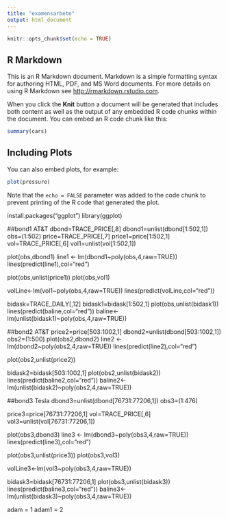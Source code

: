 ```yaml
---
title: "examensarbete"
output: html_document
---
```


```r
knitr::opts_chunk$set(echo = TRUE)
```

## R Markdown

This is an R Markdown document. Markdown is a simple formatting syntax for authoring HTML, PDF, and MS Word documents. For more details on using R Markdown see <http://rmarkdown.rstudio.com>.

When you click the **Knit** button a document will be generated that includes both content as well as the output of any embedded R code chunks within the document. You can embed an R code chunk like this:

```r
summary(cars)
```

## Including Plots

You can also embed plots, for example:

```r
plot(pressure)
```

Note that the `echo = FALSE` parameter was added to the code chunk to prevent printing of the R code that generated the plot.


install.packages("ggplot")
library(ggplot)

##bond1 AT&T
dbond=TRACE_PRICE[,8]
dbond1=unlist(dbond[1:502,1])
obs=(1:502)
price=TRACE_PRICE[,7]
price1=price[1:502,1]
vol=TRACE_PRICE[,6]
vol1=unlist(vol[1:502,1])

plot(obs,dbond1)
line1 <- lm(dbond1~poly(obs,4,raw=TRUE))
lines(predict(line1),col="red")

plot(obs,unlist(price1))
plot(obs,vol1)

volLine<-lm(vol1~poly(obs,4,raw=TRUE))
lines(predict(volLine,col="red"))

bidask=TRACE_DAILY[,12]
bidask1=bidask[1:502,1]
plot(obs,unlist(bidask1))
lines(predict(baline,col="red"))
baline<-lm(unlist(bidask1)~poly(obs,4,raw=TRUE))

##bond2 AT&T
price2=price[503:1002,1]
dbond2=unlist(dbond[503:1002,1])
obs2=(1:500)
plot(obs2,dbond2)
line2 <- lm(dbond2~poly(obs2,4,raw=TRUE))
lines(predict(line2),col="red")

plot(obs2,unlist(price2))

bidask2=bidask[503:1002,1]
plot(obs2,unlist(bidask2))
lines(predict(baline2,col="red"))
baline2<-lm(unlist(bidask2)~poly(obs2,4,raw=TRUE))

##bond3 Tesla
dbond3=unlist(dbond[76731:77206,1])
obs3=(1:476)

price3=price[76731:77206,1]
vol=TRACE_PRICE[,6]
vol3=unlist(vol[76731:77206,1])

plot(obs3,dbond3)
line3 <- lm(dbond3~poly(obs3,4,raw=TRUE))
lines(predict(line3),col="red")

plot(obs3,unlist(price3))
plot(obs3,vol3)

volLine3<-lm(vol3~poly(obs3,4,raw=TRUE))

bidask3=bidask[76731:77206,1]
plot(obs3,unlist(bidask3))
lines(predict(baline3,col="red"))
baline3<-lm(unlist(bidask3)~poly(obs3,4,raw=TRUE))


adam = 1 
adam1 = 2
